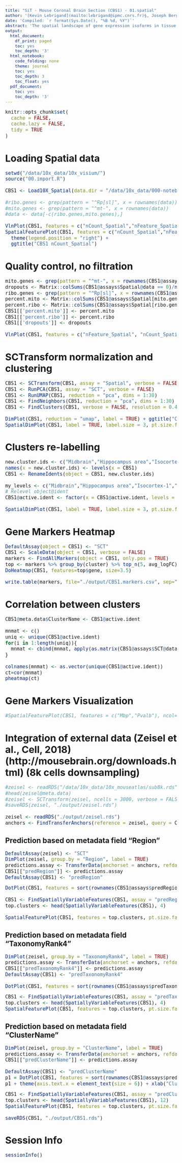 ```yaml
---
title: "SiT - Mouse Coronal Brain Section (CBS1) - 01.spatial"
author: '[Kevin Lebrigand](mailto:lebrigand@ipmc.cnrs.fr)§, Joseph Bergenstråhle §, Kim Thrane §, Annelie Mollbrink, Pascal Barbry, Rainer Waldmann and Joakim Lundeberg'
date: 'Compiled: `r format(Sys.Date(), "%B %d, %Y")`'
abstract: 'The spatial landscape of gene expression isoforms in tissue sections.'
output:
  html_document:
    df_print: paged
    toc: yes
    toc_depth: '3'
  html_notebook:
    code_folding: none
    theme: journal
    toc: yes
    toc_depth: 3
    toc_float: yes
  pdf_document:
    toc: yes
    toc_depth: '3'
---
```


<style type="text/css">

body, td {
   font-size: 15px;
}
code.r{
  font-size: 15px;
}
pre {
  font-size: 15px
}
</style>

```r
knitr::opts_chunk$set(
  cache = FALSE,
  cache.lazy = FALSE,
  tidy = TRUE
)
```

# Loading Spatial data

```r

setwd("/data/10x_data/10x_visium/")
source("00.import.R")

CBS1 <- Load10X_Spatial(data.dir = "/data/10x_data/000-notebooks/visium/142078-spatial-hippo")

#ribo.genes <- grep(pattern = "^Rp[sl]", x = rownames(data))
#mito.genes <- grep(pattern = "^mt-", x = rownames(data))
#data <- data[-c(ribo.genes,mito.genes),]

VlnPlot(CBS1, features = c("nCount_Spatial","nFeature_Spatial"), pt.size = 0.1) + NoLegend() + ggtitle("CBS1 nCount_Spatial")
SpatialFeaturePlot(CBS1, features = c("nCount_Spatial","nFeature_Spatial"), max.cutoff = 30000, pt.size.factor = 1.6) + 
  theme(legend.position = "right") + 
  ggtitle("CBS1 nCount_Spatial")

```

# Quality control, no filtration

```r

mito.genes <- grep(pattern = "^mt-", x = rownames(CBS1@assays$Spatial), value = TRUE)
dropouts <- Matrix::colSums(CBS1@assays$Spatial@data == 0)/nrow(CBS1@assays$Spatial)
ribo.genes <- grep(pattern = "^Rp[sl]", x = rownames(CBS1@assays$Spatial), value = TRUE)
percent.mito <- Matrix::colSums(CBS1@assays$Spatial[mito.genes, ])/Matrix::colSums(CBS1@assays$Spatial)
percent.ribo <- Matrix::colSums(CBS1@assays$Spatial[ribo.genes, ])/Matrix::colSums(CBS1@assays$Spatial)
CBS1[['percent.mito']] <- percent.mito
CBS1[['percent.ribo']] <- percent.ribo
CBS1[['dropouts']] <- dropouts

VlnPlot(CBS1, features = c("nFeature_Spatial", "nCount_Spatial","dropouts","percent.ribo","percent.mito"), ncol=5, cols = "lightsteelblue3") + ggtitle("CBS1")

```

# SCTransform normalization and clustering

```r

CBS1 <- SCTransform(CBS1, assay = "Spatial", verbose = FALSE)
CBS1 <- RunPCA(CBS1, assay = "SCT", verbose = FALSE)
CBS1 <- RunUMAP(CBS1, reduction = "pca", dims = 1:30)
CBS1 <- FindNeighbors(CBS1, reduction = "pca", dims = 1:30)
CBS1 <- FindClusters(CBS1, verbose = FALSE, resolution = 0.4)

DimPlot(CBS1, reduction = "umap", label = TRUE) + ggtitle("CBS1")
SpatialDimPlot(CBS1, label = TRUE, label.size = 3, pt.size.factor = 2) + ggtitle("CBS1")

```

# Clusters re-labelling

```r

new.cluster.ids <- c("Midbrain","Hippocampus area","Isocortex-1","Isocortex-2","Olfactory area","Fiber tracts","Retrosplenial area", "CA1/CA2", "Isocortex-2", "Thalamus", "Hypothalamus", "CA3", "DG", "Outside")
names(x = new.cluster.ids) <- levels(x = CBS1)
CBS1 <- RenameIdents(object = CBS1, new.cluster.ids)

my_levels <- c("Midbrain","Hippocampus area","Isocortex-1","Isocortex-2","Olfactory area","Fiber tracts","Retrosplenial area","CA1/CA2","Thalamus","Hypothalamus","CA3","DG","Outside")
# Relevel object@ident
CBS1@active.ident <- factor(x = CBS1@active.ident, levels = my_levels)

SpatialDimPlot(CBS1, label = TRUE, label.size = 3, pt.size.factor =1.6) + ggtitle("CBS1")

```

# Gene Markers Heatmap

```r

DefaultAssay(object = CBS1) <- "SCT"
CBS1 <- ScaleData(object = CBS1, verbose = FALSE)
markers <- FindAllMarkers(object = CBS1, only.pos = TRUE)
top <- markers %>% group_by(cluster) %>% top_n(5, avg_logFC)
DoHeatmap(CBS1, features=top$gene, size=3.5)

write.table(markers, file="./output/CBS1.markers.csv", sep=",")

```

# Correlation between clusters

```r

CBS1@meta.data$ClusterName <- CBS1@active.ident

mnmat <- c()
uniq <- unique(CBS1@active.ident)
for(i in 1:length(uniq)){
  mnmat <- cbind(mnmat, apply(as.matrix(CBS1@assays$SCT@data[, CBS1@meta.data$ClusterName==uniq[i]]), 1, mean))
}

colnames(mnmat) <- as.vector(unique(CBS1@active.ident))
ct=cor(mnmat)
pheatmap(ct)

```

# Gene Markers Visualization

```r

#SpatialFeaturePlot(CBS1, features = c("Mbp","Pvalb"), ncol=2, pt.size.factor = 1.6)

```

# Integration of external data (Zeisel et al., Cell, 2018) (http://mousebrain.org/downloads.html) (8k cells downsampling)

```r

#zeisel <- readRDS("/data/10x_data/10x_mouseatlas/sub8k.rds")
#head(zeisel@meta.data)
#zeisel <- SCTransform(zeisel, ncells = 3000, verbose = FALSE) %>% RunPCA(verbose = FALSE) %>% RunUMAP(dims = 1:30)
#saveRDS(zeisel, "./output/zeisel.rds")

zeisel <- readRDS("./output/zeisel.rds")
anchors <- FindTransferAnchors(reference = zeisel, query = CBS1, normalization.method = "SCT")

```

## Prediction based on metadata field "Region"

```r

DefaultAssay(zeisel) <- "SCT"
DimPlot(zeisel, group.by = "Region", label = TRUE)
predictions.assay <- TransferData(anchorset = anchors, refdata = zeisel$Region, prediction.assay = TRUE,  weight.reduction = CBS1[["pca"]])
CBS1[["predRegion"]] <- predictions.assay
DefaultAssay(CBS1) <- "predRegion"

```

```r

DotPlot(CBS1, features = sort(rownames(CBS1@assays$predRegion@data))) + RotatedAxis()

CBS1 <- FindSpatiallyVariableFeatures(CBS1, assay = "predRegion", features = rownames(CBS1@assays$predRegion@data), r.metric = 5, slot = "data", selection.method = "markvariogram")
top.clusters <- head(SpatiallyVariableFeatures(CBS1), 4)

SpatialFeaturePlot(CBS1, features = top.clusters, pt.size.factor = 1.6, ncol = 2, alpha = c(0.1, 1))

```

## Prediction based on metadata field "TaxonomyRank4"

```r

DimPlot(zeisel, group.by = "TaxonomyRank4", label = TRUE)
predictions.assay <- TransferData(anchorset = anchors, refdata = zeisel$TaxonomyRank4, prediction.assay = TRUE,  weight.reduction = CBS1[["pca"]])
CBS1[["predTaxonomyRank4"]] <- predictions.assay
DefaultAssay(CBS1) <- "predTaxonomyRank4"

DotPlot(CBS1, features = sort(rownames(CBS1@assays$predTaxonomyRank4@data))) + RotatedAxis()

```

```r

CBS1 <- FindSpatiallyVariableFeatures(CBS1, assay = "predTaxonomyRank4", features = rownames(CBS1@assays$predTaxonomyRank4@data), r.metric = 5, slot = "data", selection.method = "markvariogram")
top.clusters <- head(SpatiallyVariableFeatures(CBS1), 4)
SpatialFeaturePlot(CBS1, features = top.clusters, pt.size.factor = 1, ncol = 2, alpha = c(0.1, 1))

```

## Prediction based on metadata field "ClusterName"

```r

DimPlot(zeisel, group.by = "ClusterName", label = TRUE)
predictions.assay <- TransferData(anchorset = anchors, refdata = zeisel$ClusterName, prediction.assay = TRUE,  weight.reduction = CBS1[["pca"]])
CBS1[["predClusterName"]] <- predictions.assay

DefaultAssay(CBS1) <- "predClusterName"
p1 = DotPlot(CBS1, features = sort(rownames(CBS1@assays$predClusterName@data))) + RotatedAxis()
p1 + theme(axis.text.x = element_text(size = 6)) + xlab("Cluster")

```

```r

CBS1 <- FindSpatiallyVariableFeatures(CBS1, assay = "predClusterName", features = rownames(CBS1@assays$predClusterName@data), r.metric = 5, slot = "data", selection.method = "markvariogram")
top.clusters <- head(SpatiallyVariableFeatures(CBS1), 12)
SpatialFeaturePlot(CBS1, features = top.clusters, pt.size.factor = 2, ncol = 2, alpha = c(0.1, 1))

saveRDS(CBS1, "./output/CBS1.rds")

```

# Session Info

```r
sessionInfo()
```

